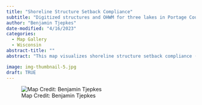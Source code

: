 ```yaml
---
title: "Shoreline Structure Setback Compliance"
subtitle: "Digitized structures and OHWM for three lakes in Portage County, Wisconsin."
author: "Benjamin Tjepkes"
date-modified: "4/16/2023"
categories:
  - Map Gallery
  - Wisconsin
abstract-title: ""
abstract: "This map visualizes shoreline structure setback compliance (in accordance with Wisconsin NR 115.05(1)(b)) for Mud, Penny, and Tree Lakes in Portage County, Wisconsin. All primary structures in each lake-adjacent parcel were outlined using heads-up digitizing techniques. The distance to water was then determined using the Near tool in ArcMap, referencing the ordinary high water mark for compliance."

image: img-thumbnail-5.jpg
draft: TRUE
---
```


![Map Credit: Benjamin Tjepkes](../gallery/img-map-4.jpg)



